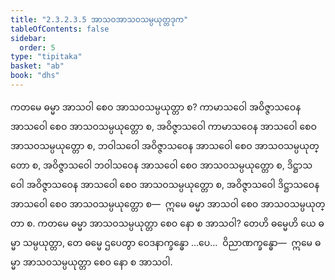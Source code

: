 ```yaml
---
title: "2.3.2.3.5 အာသဝအာသဝသမ္ပယုတ္တဒုက"
tableOfContents: false
sidebar:
  order: 5
type: "tipitaka"
basket: "ab"
book: "dhs"
---
```



<DynamicBreadcrumb />

<Division number="1114" book="dhs">

<Paragraph number="1805" book="dhs">
ကတမေ ဓမ္မာ အာသဝါ စေဝ အာသဝသမ္ပယုတ္တာ စ? ကာမာသဝေါ အဝိဇ္ဇာသဝေန အာသဝေါ စေဝ အာသဝသမ္ပယုတ္တော စ, အဝိဇ္ဇာသဝေါ ကာမာသဝေန အာသဝေါ စေဝ အာသဝသမ္ပယုတ္တော စ, ဘဝါသဝေါ အဝိဇ္ဇာသဝေန အာသဝေါ စေဝ အာသဝသမ္ပယုတ္တော စ, အဝိဇ္ဇာသဝေါ ဘဝါသဝေန အာသဝေါ စေဝ အာသဝသမ္ပယုတ္တော စ, ဒိဋ္ဌာသဝေါ အဝိဇ္ဇာသဝေန အာသဝေါ စေဝ အာသဝသမ္ပယုတ္တော စ, အဝိဇ္ဇာသဝေါ ဒိဋ္ဌာသဝေန အာသဝေါ စေဝ အာသဝသမ္ပယုတ္တော စ—  ဣမေ ဓမ္မာ အာသဝါ စေဝ အာသဝသမ္ပယုတ္တာ စ.
</Paragraph>

</Division>
<Division number="1115" book="dhs">

<Paragraph number="1806" book="dhs">
ကတမေ ဓမ္မာ အာသဝသမ္ပယုတ္တာ စေဝ နော စ အာသဝါ? တေဟိ ဓမ္မေဟိ ယေ ဓမ္မာ သမ္ပယုတ္တာ, တေ ဓမ္မေ ဌပေတွာ ဝေဒနာက္ခန္ဓော …ပေ…  ဝိညာဏက္ခန္ဓော—  ဣမေ ဓမ္မာ အာသဝသမ္ပယုတ္တာ စေဝ နော စ အာသဝါ.
</Paragraph>
</Division>